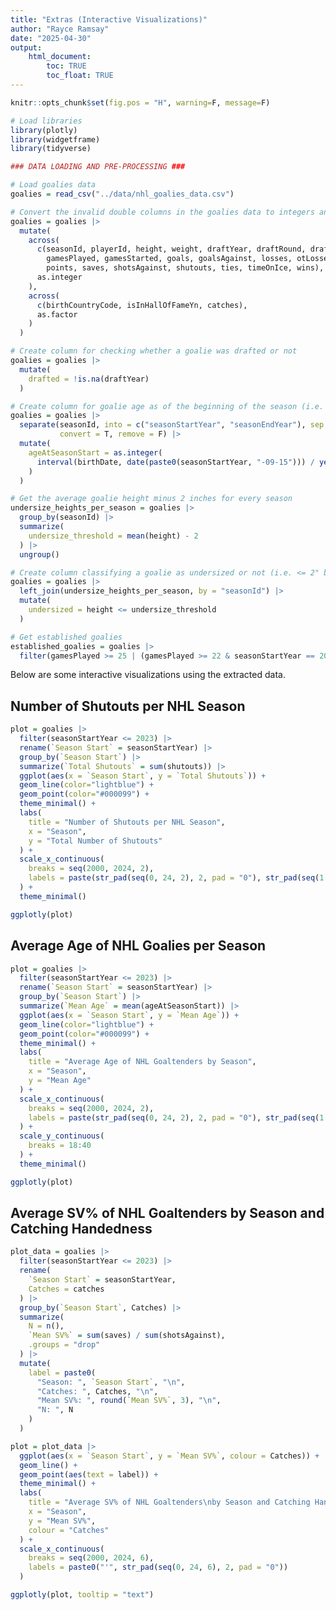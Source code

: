 ```yaml
---
title: "Extras (Interactive Visualizations)"
author: "Rayce Ramsay"
date: "2025-04-30"
output: 
    html_document:
        toc: TRUE
        toc_float: TRUE
---
```



```r
knitr::opts_chunk$set(fig.pos = "H", warning=F, message=F)
```

```r
# Load libraries
library(plotly)
library(widgetframe)
library(tidyverse)
```

```r
### DATA LOADING AND PRE-PROCESSING ###

# Load goalies data
goalies = read_csv("../data/nhl_goalies_data.csv")

# Convert the invalid double columns in the goalies data to integers and create some factors
goalies = goalies |>
  mutate(
    across(
      c(seasonId, playerId, height, weight, draftYear, draftRound, draftOverall, assists, 
        gamesPlayed, gamesStarted, goals, goalsAgainst, losses, otLosses, penaltyMinutes,
        points, saves, shotsAgainst, shutouts, ties, timeOnIce, wins),
      as.integer
    ),
    across(
      c(birthCountryCode, isInHallOfFameYn, catches),
      as.factor
    )
  )

# Create column for checking whether a goalie was drafted or not
goalies = goalies |>
  mutate(
    drafted = !is.na(draftYear)
  )

# Create column for goalie age as of the beginning of the season (i.e. September 15th as per NHL Hockey Operations Guidelines)
goalies = goalies |>
  separate(seasonId, into = c("seasonStartYear", "seasonEndYear"), sep = 4,
           convert = T, remove = F) |>
  mutate(
    ageAtSeasonStart = as.integer(
      interval(birthDate, date(paste0(seasonStartYear, "-09-15"))) / years()
    )
  )

# Get the average goalie height minus 2 inches for every season
undersize_heights_per_season = goalies |>
  group_by(seasonId) |>
  summarize(
    undersize_threshold = mean(height) - 2
  ) |>
  ungroup()

# Create column classifying a goalie as undersized or not (i.e. <= 2" below average)
goalies = goalies |>
  left_join(undersize_heights_per_season, by = "seasonId") |>
  mutate(
    undersized = height <= undersize_threshold
  )

# Get established goalies
established_goalies = goalies |>
  filter(gamesPlayed >= 25 | (gamesPlayed >= 22 & seasonStartYear == 2024))
```


Below are some interactive visualizations using the extracted data.


## Number of Shutouts per NHL Season

```r
plot = goalies |>
  filter(seasonStartYear <= 2023) |>
  rename(`Season Start` = seasonStartYear) |>
  group_by(`Season Start`) |>
  summarize(`Total Shutouts` = sum(shutouts)) |>
  ggplot(aes(x = `Season Start`, y = `Total Shutouts`)) +
  geom_line(color="lightblue") +
  geom_point(color="#000099") +
  theme_minimal() +
  labs(
    title = "Number of Shutouts per NHL Season",
    x = "Season",
    y = "Total Number of Shutouts"
  ) +
  scale_x_continuous(
    breaks = seq(2000, 2024, 2),
    labels = paste(str_pad(seq(0, 24, 2), 2, pad = "0"), str_pad(seq(1, 25, 2), 2, pad = "0"), sep = "-")
  ) +
  theme_minimal()

ggplotly(plot)
```


## Average Age of NHL Goalies per Season

```r
plot = goalies |>
  filter(seasonStartYear <= 2023) |>
  rename(`Season Start` = seasonStartYear) |>
  group_by(`Season Start`) |>
  summarize(`Mean Age` = mean(ageAtSeasonStart)) |>
  ggplot(aes(x = `Season Start`, y = `Mean Age`)) +
  geom_line(color="lightblue") +
  geom_point(color="#000099") +
  theme_minimal() +
  labs(
    title = "Average Age of NHL Goaltenders by Season",
    x = "Season",
    y = "Mean Age"
  ) +
  scale_x_continuous(
    breaks = seq(2000, 2024, 2),
    labels = paste(str_pad(seq(0, 24, 2), 2, pad = "0"), str_pad(seq(1, 25, 2), 2, pad = "0"), sep = "-")
  ) +
  scale_y_continuous(
    breaks = 18:40
  ) +
  theme_minimal()

ggplotly(plot)
```


## Average SV% of NHL Goaltenders by Season and Catching Handedness

```r
plot_data = goalies |>
  filter(seasonStartYear <= 2023) |>
  rename(
    `Season Start` = seasonStartYear,
    Catches = catches
  ) |>
  group_by(`Season Start`, Catches) |>
  summarize(
    N = n(),
    `Mean SV%` = sum(saves) / sum(shotsAgainst),
    .groups = "drop"
  ) |>
  mutate(
    label = paste0(
      "Season: ", `Season Start`, "\n",
      "Catches: ", Catches, "\n",
      "Mean SV%: ", round(`Mean SV%`, 3), "\n",
      "N: ", N
    )
  )

plot = plot_data |>
  ggplot(aes(x = `Season Start`, y = `Mean SV%`, colour = Catches)) +
  geom_line() +
  geom_point(aes(text = label)) +
  theme_minimal() +
  labs(
    title = "Average SV% of NHL Goaltenders\nby Season and Catching Handedness",
    x = "Season",
    y = "Mean SV%",
    colour = "Catches"
  ) +
  scale_x_continuous(
    breaks = seq(2000, 2024, 6),
    labels = paste0("'", str_pad(seq(0, 24, 6), 2, pad = "0"))
  )
```

```r
ggplotly(plot, tooltip = "text")
```
